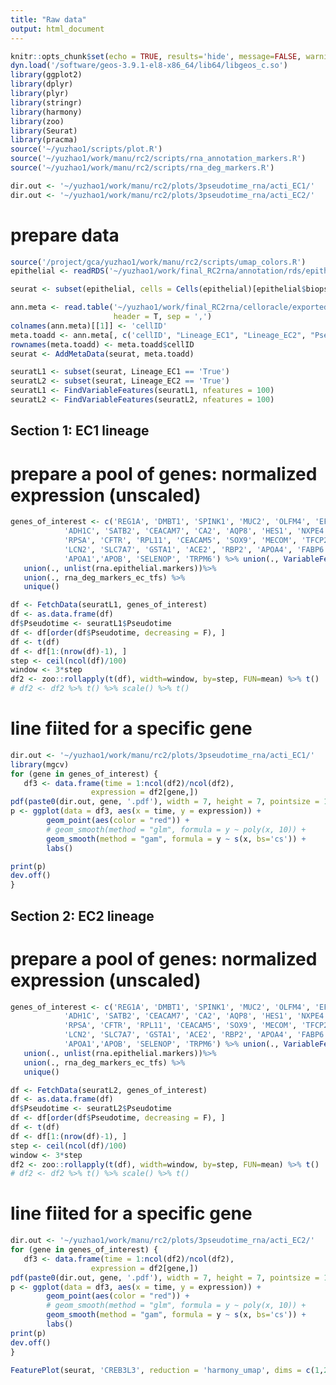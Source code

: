 ```yaml
---
title: "Raw data"
output: html_document
---
```


```r
knitr::opts_chunk$set(echo = TRUE, results='hide', message=FALSE, warning=FALSE, fig.height = 7, fig.width = 7)
dyn.load('/software/geos-3.9.1-el8-x86_64/lib64/libgeos_c.so')
library(ggplot2)
library(dplyr)
library(plyr)
library(stringr)
library(harmony)
library(zoo)
library(Seurat)
library(pracma)
source('~/yuzhao1/scripts/plot.R')
source('~/yuzhao1/work/manu/rc2/scripts/rna_annotation_markers.R')
source('~/yuzhao1/work/manu/rc2/scripts/rna_deg_markers.R')
```

```r
dir.out <- '~/yuzhao1/work/manu/rc2/plots/3pseudotime_rna/acti_EC1/'
dir.out <- '~/yuzhao1/work/manu/rc2/plots/3pseudotime_rna/acti_EC2/'
```

# prepare data
```r
source('/project/gca/yuzhao1/work/manu/rc2/scripts/umap_colors.R')
epithelial <- readRDS('~/yuzhao1/work/final_RC2rna/annotation/rds/epithelial3.rds')
```

```r
seurat <- subset(epithelial, cells = Cells(epithelial)[epithelial$biopsy_location %in% c('AC', 'TI')])

ann.meta <- read.table('~/yuzhao1/work/final_RC2rna/celloracle/exported_Anndata_metadata/acti.csv', 
                       header = T, sep = ',')
colnames(ann.meta)[[1]] <- 'cellID'
meta.toadd <- ann.meta[, c('cellID', "Lineage_EC1", "Lineage_EC2", "Pseudotime_Lineage_EC1", "Pseudotime_Lineage_EC2", "Pseudotime")]
rownames(meta.toadd) <- meta.toadd$cellID
seurat <- AddMetaData(seurat, meta.toadd)
```

```r
seuratL1 <- subset(seurat, Lineage_EC1 == 'True')
seuratL2 <- subset(seurat, Lineage_EC2 == 'True')
seuratL1 <- FindVariableFeatures(seuratL1, nfeatures = 100)
seuratL2 <- FindVariableFeatures(seuratL2, nfeatures = 100)
```

## Section 1: EC1 lineage

# prepare a pool of genes: normalized expression (unscaled)

```r
genes_of_interest <- c('REG1A', 'DMBT1', 'SPINK1', 'MUC2', 'OLFM4', 'EFNA1', 'SAE1',
            'ADH1C', 'SATB2', 'CEACAM7', 'CA2', 'AQP8', 'HES1', 'NXPE4', 'HMGCS2',
            'RPSA', 'CFTR', 'RPL11', 'CEACAM5', 'SOX9', 'MECOM', 'TFCP2L1', 'CD24','FCGBP',
            'LCN2', 'SLC7A7', 'GSTA1', 'ACE2', 'RBP2', 'APOA4', 'FABP6', 'ABCC2', 'ENPEP',
            'APOA1','APOB', 'SELENOP', 'TRPM6') %>% union(., VariableFeatures(seuratL1)) %>% 
   union(., unlist(rna.epithelial.markers))%>% 
   union(., rna_deg_markers_ec_tfs) %>% 
   unique()

df <- FetchData(seuratL1, genes_of_interest)
df <- as.data.frame(df)
df$Pseudotime <- seuratL1$Pseudotime
df <- df[order(df$Pseudotime, decreasing = F), ]
df <- t(df)
df <- df[1:(nrow(df)-1), ]
step <- ceil(ncol(df)/100)
window <- 3*step
df2 <- zoo::rollapply(t(df), width=window, by=step, FUN=mean) %>% t()
# df2 <- df2 %>% t() %>% scale() %>% t()
```

# line fiited for a specific gene

```r
dir.out <- '~/yuzhao1/work/manu/rc2/plots/3pseudotime_rna/acti_EC1/'
library(mgcv) 
for (gene in genes_of_interest) {
   df3 <- data.frame(time = 1:ncol(df2)/ncol(df2),
                  expression = df2[gene,])
pdf(paste0(dir.out, gene, '.pdf'), width = 7, height = 7, pointsize = 1)
p <- ggplot(data = df3, aes(x = time, y = expression)) +
        geom_point(aes(color = "red")) +
        # geom_smooth(method = "glm", formula = y ~ poly(x, 10)) +
        geom_smooth(method = "gam", formula = y ~ s(x, bs='cs')) +
        labs()

print(p)
dev.off()
}

```




## Section 2: EC2 lineage

# prepare a pool of genes: normalized expression (unscaled)

```r
genes_of_interest <- c('REG1A', 'DMBT1', 'SPINK1', 'MUC2', 'OLFM4', 'EFNA1', 'SAE1',
            'ADH1C', 'SATB2', 'CEACAM7', 'CA2', 'AQP8', 'HES1', 'NXPE4', 'HMGCS2',
            'RPSA', 'CFTR', 'RPL11', 'CEACAM5', 'SOX9', 'MECOM', 'TFCP2L1', 'CD24','FCGBP',
            'LCN2', 'SLC7A7', 'GSTA1', 'ACE2', 'RBP2', 'APOA4', 'FABP6', 'ABCC2', 'ENPEP',
            'APOA1','APOB', 'SELENOP', 'TRPM6') %>% union(., VariableFeatures(seuratL1)) %>% 
   union(., unlist(rna.epithelial.markers))%>% 
   union(., rna_deg_markers_ec_tfs) %>% 
   unique()

df <- FetchData(seuratL2, genes_of_interest)
df <- as.data.frame(df)
df$Pseudotime <- seuratL2$Pseudotime
df <- df[order(df$Pseudotime, decreasing = F), ]
df <- t(df)
df <- df[1:(nrow(df)-1), ]
step <- ceil(ncol(df)/100)
window <- 3*step
df2 <- zoo::rollapply(t(df), width=window, by=step, FUN=mean) %>% t()
# df2 <- df2 %>% t() %>% scale() %>% t()
```

# line fiited for a specific gene

```r
dir.out <- '~/yuzhao1/work/manu/rc2/plots/3pseudotime_rna/acti_EC2/'
for (gene in genes_of_interest) {
   df3 <- data.frame(time = 1:ncol(df2)/ncol(df2),
                  expression = df2[gene,])
pdf(paste0(dir.out, gene, '.pdf'), width = 7, height = 7, pointsize = 1)
p <- ggplot(data = df3, aes(x = time, y = expression)) +
        geom_point(aes(color = "red")) +
        # geom_smooth(method = "glm", formula = y ~ poly(x, 10)) +
        geom_smooth(method = "gam", formula = y ~ s(x, bs='cs')) +
        labs()
print(p)
dev.off()
}

```


```r
FeaturePlot(seurat, 'CREB3L3', reduction = 'harmony_umap', dims = c(1,2))
```



